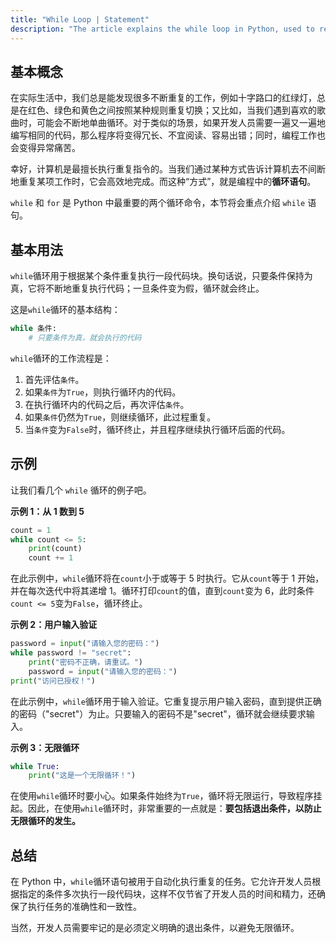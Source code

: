 ```yaml
---
title: "While Loop | Statement"
description: "The article explains the while loop in Python, used to repeat code until a condition changes to false. It describes the loop's syntax, operation, and highlights the need for an exit condition to avoid infinite loops. Examples demonstrate uses of while loops for tasks such as counting and input validation."
---
```


## 基本概念

在实际生活中，我们总是能发现很多不断重复的工作，例如十字路口的红绿灯，总是在红色、绿色和黄色之间按照某种规则重复切换；又比如，当我们遇到喜欢的歌曲时，可能会不断地单曲循环。对于类似的场景，如果开发人员需要一遍又一遍地编写相同的代码，那么程序将变得冗长、不宜阅读、容易出错；同时，编程工作也会变得异常痛苦。

幸好，计算机是最擅长执行重复指令的。当我们通过某种方式告诉计算机去不间断地重复某项工作时，它会高效地完成。而这种“方式”，就是编程中的**循环语句**。

`while` 和 `for` 是 Python 中最重要的两个循环命令，本节将会重点介绍 `while` 语句。

## 基本用法

`while`循环用于根据某个条件重复执行一段代码块。换句话说，只要条件保持为真，它将不断地重复执行代码；一旦条件变为假，循环就会终止。

这是`while`循环的基本结构：

```python
while 条件:
    # 只要条件为真，就会执行的代码
```

`while`循环的工作流程是：

1. 首先评估`条件`。
2. 如果`条件`为`True`，则执行循环内的代码。
3. 在执行循环内的代码之后，再次评估`条件`。
4. 如果`条件`仍然为`True`，则继续循环，此过程重复。
5. 当`条件`变为`False`时，循环终止，并且程序继续执行循环后面的代码。

## 示例

让我们看几个 `while` 循环的例子吧。

**示例 1：从 1 数到 5**

```python
count = 1
while count <= 5:
    print(count)
    count += 1
```

在此示例中，`while`循环将在`count`小于或等于 5 时执行。它从`count`等于 1 开始，并在每次迭代中将其递增 1。循环打印`count`的值，直到`count`变为 6，此时条件`count <= 5`变为`False`，循环终止。

**示例 2：用户输入验证**

```python
password = input("请输入您的密码：")
while password != "secret":
    print("密码不正确，请重试。")
    password = input("请输入您的密码：")
print("访问已授权！")
```

在此示例中，`while`循环用于输入验证。它重复提示用户输入密码，直到提供正确的密码（"secret"）为止。只要输入的密码不是"secret"，循环就会继续要求输入。

**示例 3：无限循环**

```python
while True:
    print("这是一个无限循环！")
```

在使用`while`循环时要小心。如果条件始终为`True`，循环将无限运行，导致程序挂起。因此，在使用`while`循环时，非常重要的一点就是：**要包括退出条件，以防止无限循环的发生。**

## 总结

在 Python 中，`while`循环语句被用于自动化执行重复的任务。它允许开发人员根据指定的条件多次执行一段代码块，这样不仅节省了开发人员的时间和精力，还确保了执行任务的准确性和一致性。

当然，开发人员需要牢记的是必须定义明确的退出条件，以避免无限循环。
